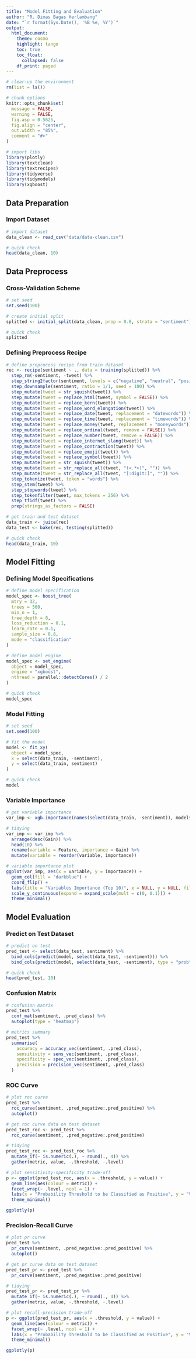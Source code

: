 ```yaml
---
title: "Model Fitting and Evaluation"
author: "R. Dimas Bagas Herlambang"
date: "`r format(Sys.Date(), '%B %e, %Y')`"
output:
  html_document:
    theme: cosmo
    highlight: tango
    toc: true
    toc_float:
      collapsed: false
    df_print: paged
---
```


```r
# clear-up the environment
rm(list = ls())

# chunk options
knitr::opts_chunk$set(
  message = FALSE,
  warning = FALSE,
  fig.asp = 0.5625,
  fig.align = "center",
  out.width = "85%",
  comment = "#>"
)

# import libs
library(plotly)
library(textclean)
library(textrecipes)
library(tidyverse)
library(tidymodels)
library(xgboost)
```

## Data Preparation

### Import Dataset

```r
# import dataset
data_clean <- read_csv("data/data-clean.csv")

# quick check
head(data_clean, 10)
```

## Data Preprocess

### Cross-Validation Scheme

```r
# set seed
set.seed(100)

# create initial split
splitted <- initial_split(data_clean, prop = 0.8, strata = "sentiment")

# quick check
splitted
```

### Defining Preprocess Recipe

```r
# define preprocess recipe from train dataset
rec <- recipe(sentiment ~ ., data = training(splitted)) %>% 
  step_rm(-sentiment, -tweet) %>%
  step_string2factor(sentiment, levels = c("negative", "neutral", "positive")) %>%
  step_downsample(sentiment, ratio = 1/1, seed = 100) %>%
  step_mutate(tweet = str_squish(tweet)) %>% 
  step_mutate(tweet = replace_html(tweet, symbol = FALSE)) %>% 
  step_mutate(tweet = replace_kern(tweet)) %>% 
  step_mutate(tweet = replace_word_elongation(tweet)) %>% 
  step_mutate(tweet = replace_date(tweet, replacement = "datewords")) %>% 
  step_mutate(tweet = replace_time(tweet, replacement = "timewords")) %>% 
  step_mutate(tweet = replace_money(tweet, replacement = "moneywords")) %>% 
  step_mutate(tweet = replace_ordinal(tweet, remove = FALSE)) %>% 
  step_mutate(tweet = replace_number(tweet, remove = FALSE)) %>% 
  step_mutate(tweet = replace_internet_slang(tweet)) %>% 
  step_mutate(tweet = replace_contraction(tweet)) %>% 
  step_mutate(tweet = replace_emoji(tweet)) %>% 
  step_mutate(tweet = replace_symbol(tweet)) %>% 
  step_mutate(tweet = str_squish(tweet)) %>% 
  step_mutate(tweet = str_replace_all(tweet, "(<.*>)", "")) %>% 
  step_mutate(tweet = str_replace_all(tweet, "[:digit:]", "")) %>% 
  step_tokenize(tweet, token = "words") %>%
  step_stem(tweet) %>%
  step_stopwords(tweet) %>%
  step_tokenfilter(tweet, max_tokens = 256) %>%
  step_tfidf(tweet) %>%
  prep(strings_as_factors = FALSE)

# get train and test dataset
data_train <- juice(rec)
data_test <- bake(rec, testing(splitted))

# quick check
head(data_train, 10)
```

## Model Fitting

### Defining Model Specifications

```r
# define model specification
model_spec <- boost_tree(
  mtry = 32,
  trees = 500,
  min_n = 1,
  tree_depth = 8,
  loss_reduction = 0.1,
  learn_rate = 0.1,
  sample_size = 0.8,
  mode = "classification"
)

# define model engine
model_spec <- set_engine(
  object = model_spec,
  engine = "xgboost",
  nthread = parallel::detectCores() / 2
)

# quick check
model_spec
```

### Model Fitting

```r
# set seed
set.seed(100)

# fit the model
model <- fit_xy(
  object = model_spec,
  x = select(data_train, -sentiment),
  y = select(data_train, sentiment)
)

# quick check
model
```

### Variable Importance

```r
# get variable importance
var_imp <- xgb.importance(names(select(data_train, -sentiment)), model$fit)

# tidying
var_imp <- var_imp %>%
  arrange(desc(Gain)) %>% 
  head(10) %>% 
  rename(variable = Feature, importance = Gain) %>%
  mutate(variable = reorder(variable, importance))

# variable importance plot
ggplot(var_imp, aes(x = variable, y = importance)) +
  geom_col(fill = "darkblue") +
  coord_flip() +
  labs(title = "Variables Importance (Top 10)", x = NULL, y = NULL, fill = NULL) +
  scale_y_continuous(expand = expand_scale(mult = c(0, 0.1))) +
  theme_minimal()
```

## Model Evaluation

### Predict on Test Dataset

```r
# predict on test
pred_test <- select(data_test, sentiment) %>%
  bind_cols(predict(model, select(data_test, -sentiment))) %>%
  bind_cols(predict(model, select(data_test, -sentiment), type = "prob"))

# quick check
head(pred_test, 10)
```

### Confusion Matrix

```r
# confusion matrix
pred_test %>%
  conf_mat(sentiment, .pred_class) %>%
  autoplot(type = "heatmap")
```

```r
# metrics summary
pred_test %>%
  summarise(
    accuracy = accuracy_vec(sentiment, .pred_class),
    sensitivity = sens_vec(sentiment, .pred_class),
    specificity = spec_vec(sentiment, .pred_class),
    precision = precision_vec(sentiment, .pred_class)
  )
```

### ROC Curve

```r
# plot roc curve
pred_test %>%
  roc_curve(sentiment, .pred_negative:.pred_positive) %>%
  autoplot()
```

```r
# get roc curve data on test dataset
pred_test_roc <- pred_test %>%
  roc_curve(sentiment, .pred_negative:.pred_positive)

# tidying
pred_test_roc <- pred_test_roc %>% 
  mutate_if(~ is.numeric(.), ~ round(., 4)) %>% 
  gather(metric, value, -.threshold, -.level)

# plot sensitivity-specificity trade-off
p <- ggplot(pred_test_roc, aes(x = .threshold, y = value)) +
  geom_line(aes(colour = metric)) +
  facet_wrap(~ .level, ncol = 1) +
  labs(x = "Probability Threshold to be Classified as Positive", y = "Value", colour = "Metrics") +
  theme_minimal()

ggplotly(p)
```

### Precision-Recall Curve

```r
# plot pr curve
pred_test %>%
  pr_curve(sentiment, .pred_negative:.pred_positive) %>%
  autoplot()
```

```r
# get pr curve data on test dataset
pred_test_pr <- pred_test %>%
  pr_curve(sentiment, .pred_negative:.pred_positive)

# tidying
pred_test_pr <- pred_test_pr %>% 
  mutate_if(~ is.numeric(.), ~ round(., 4)) %>% 
  gather(metric, value, -.threshold, -.level)

# plot recall-precision trade-off
p <- ggplot(pred_test_pr, aes(x = .threshold, y = value)) +
  geom_line(aes(colour = metric)) +
  facet_wrap(~ .level, ncol = 1) +
  labs(x = "Probability Threshold to be Classified as Positive", y = "Value", colour = "Metrics") +
  theme_minimal()

ggplotly(p)
```
